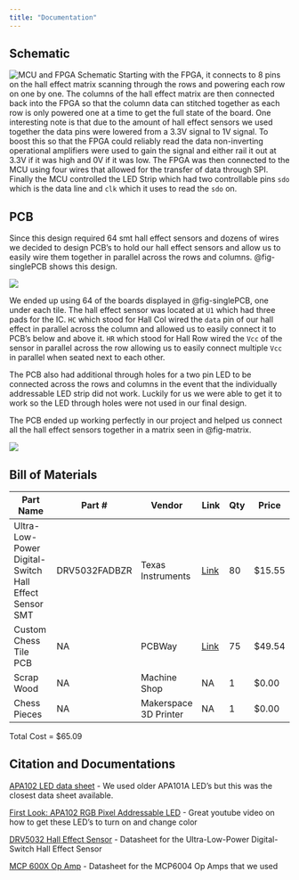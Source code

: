 ```yaml
---
title: "Documentation"
---
```

## Schematic
![MCU and FPGA Schematic](images/schematic.png){#fig-schem}
Starting with the FPGA, it connects to 8 pins on the hall effect matrix scanning through the rows and powering each row on one by one. The columns of the hall effect matrix are then connected back into the FPGA so that the column data can stitched together as each row is only powered one at a time to get the full state of the board. One interesting note is that due to the amount of hall effect sensors we used together the data pins were lowered from a 3.3V signal to 1V signal. To boost this so that the FPGA could reliably read the data non-inverting operational amplifiers were used to gain the signal and either rail it out at 3.3V if it was high and 0V if it was low. The FPGA was then connected to the MCU using four wires that allowed for the transfer of data through SPI. Finally the MCU controlled the LED Strip which had two controllable pins `sdo` which is the data line and `clk` which it uses to read the `sdo` on. 

## PCB
Since this design required 64 smt hall effect sensors and dozens of wires we decided to design PCB's to hold our hall effect sensors and allow us to easily wire them together in parallel across the rows and columns. @fig-singlePCB shows this design.

![](images/pcbDesign.png){#fig-singlePCB}

We ended up using 64 of the boards displayed in @fig-singlePCB, one under each tile. The hall effect sensor was located at `U1` which had three pads for the IC. `HC` which stood for Hall Col wired the `data` pin of our hall effect in parallel across the column and allowed us to easily connect it to PCB's below and above it. `HR` which stood for Hall Row wired the `Vcc` of the sensor in parallel across the row allowing us to easily connect multiple `Vcc` in parallel when seated next to each other. 

The PCB also had additional through holes for a two pin LED to be connected across the rows and columns in the event that the individually addressable LED strip did not work. Luckily for us we were able to get it to work so the LED through holes were not used in our final design.

The PCB ended up working perfectly in our project and helped us connect all the hall effect sensors together in a matrix seen in @fig-matrix. 

![](images/pcbMatrix.png){#fig-matrix}



## Bill of Materials
| Part Name | Part # | Vendor | Link | Qty | Price|
|-----------|--------|--------|------|-----|------|
| Ultra-Low-Power Digital-Switch Hall Effect Sensor SMT|DRV5032FADBZR|Texas Instruments|[Link](https://www.digikey.com/en/products/detail/texas-instruments/DRV5032FADBZR/7400094)|80|$15.55|
|Custom Chess Tile PCB|NA|PCBWay|[Link](https://www.pcbway.com/?adwgc=666&campaignid=172480651&adgroupid=8787904531&feeditemid=&targetid=kwd-297443275619&loc_physical_ms=9031250&matchtype=p&network=g&device=c&devicemodel=&creative=672292899742&keyword=pcbway&placement=&target=&adposition=&gad_source=1&gclid=Cj0KCQiAx9q6BhCDARIsACwUxu4MHf2hCqpYhADrVKWBFoCBgt-iJkXg-l2FW0jXA-D55k7OfgAfiKUaAh5SEALw_wcB)|75|$49.54|
|Scrap Wood|NA|Machine Shop|NA|1|$0.00|
|Chess Pieces|NA|Makerspace 3D Printer|NA|1|$0.00|

Total Cost = $65.09

## Citation and Documentations
[APA102 LED data sheet](https://cdn-shop.adafruit.com/product-files/2477/APA102C-iPixelLED.pdf) - We used older APA101A LED's but this was the closest data sheet available.

[First Look: APA102 RGB Pixel Addressable LED](https://www.youtube.com/watch?v=UYvC-hukz-0) - Great youtube video on how to get these LED's to turn on and change color

[DRV5032 Hall Effect Sensor](https://www.ti.com/lit/ds/symlink/drv5032.pdf?HQS=dis-dk-null-digikeymode-dsf-pf-null-wwe&ts=1733760295978&ref_url=https%253A%252F%252Fwww.ti.com%252Fgeneral%252Fdocs%252Fsuppproductinfo.tsp%253FdistId%253D10%2526gotoUrl%253Dhttps%253A%252F%252Fwww.ti.com%252Flit%252Fgpn%252Fdrv5032) - Datasheet for the Ultra-Low-Power Digital-Switch Hall Effect Sensor 

[MCP 600X Op Amp](https://ww1.microchip.com/downloads/en/DeviceDoc/MCP6001-1R-1U-2-4-1-MHz-Low-Power-Op-Amp-DS20001733L.pdf) - Datasheet for the MCP6004 Op Amps that we used

